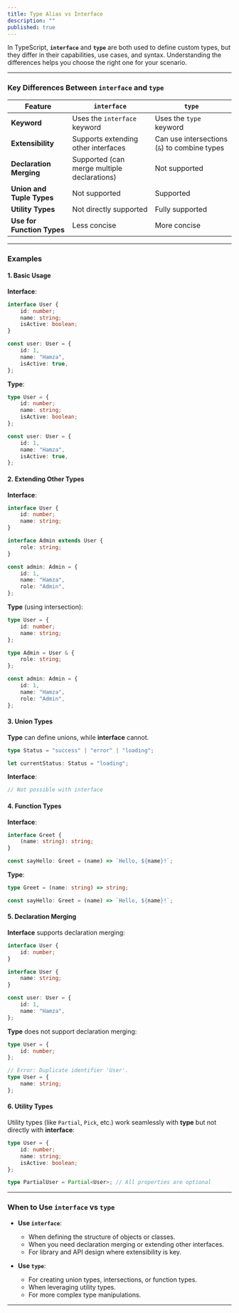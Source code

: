 ```yaml
---
title: Type Alias vs Interface
description: ""
published: true
---
```



In TypeScript, **`interface`** and **`type`** are both used to define custom types, but they differ in their capabilities, use cases, and syntax. Understanding the differences helps you choose the right one for your scenario.

---

### Key Differences Between `interface` and `type`

| **Feature**                | **`interface`**                             | **`type`**                                   |
| -------------------------- | ------------------------------------------- | -------------------------------------------- |
| **Keyword**                | Uses the `interface` keyword                | Uses the `type` keyword                      |
| **Extensibility**          | Supports extending other interfaces         | Can use intersections (`&`) to combine types |
| **Declaration Merging**    | Supported (can merge multiple declarations) | Not supported                                |
| **Union and Tuple Types**  | Not supported                               | Supported                                    |
| **Utility Types**          | Not directly supported                      | Fully supported                              |
| **Use for Function Types** | Less concise                                | More concise                                 |

---

### **Examples**

#### 1. **Basic Usage**

**Interface**:

```typescript
interface User {
    id: number;
    name: string;
    isActive: boolean;
}

const user: User = {
    id: 1,
    name: "Hamza",
    isActive: true,
};
```

**Type**:

```typescript
type User = {
    id: number;
    name: string;
    isActive: boolean;
};

const user: User = {
    id: 1,
    name: "Hamza",
    isActive: true,
};
```

#### 2. **Extending Other Types**

**Interface**:

```typescript
interface User {
    id: number;
    name: string;
}

interface Admin extends User {
    role: string;
}

const admin: Admin = {
    id: 1,
    name: "Hamza",
    role: "Admin",
};
```

**Type** (using intersection):

```typescript
type User = {
    id: number;
    name: string;
};

type Admin = User & {
    role: string;
};

const admin: Admin = {
    id: 1,
    name: "Hamza",
    role: "Admin",
};
```

#### 3. **Union Types**

**Type** can define unions, while **interface** cannot.

```typescript
type Status = "success" | "error" | "loading";

let currentStatus: Status = "loading";
```

**Interface**:

```typescript
// Not possible with interface
```

#### 4. **Function Types**

**Interface**:

```typescript
interface Greet {
    (name: string): string;
}

const sayHello: Greet = (name) => `Hello, ${name}!`;
```

**Type**:

```typescript
type Greet = (name: string) => string;

const sayHello: Greet = (name) => `Hello, ${name}!`;
```

#### 5. **Declaration Merging**

**Interface** supports declaration merging:

```typescript
interface User {
    id: number;
}

interface User {
    name: string;
}

const user: User = {
    id: 1,
    name: "Hamza",
};
```

**Type** does not support declaration merging:

```typescript
type User = {
    id: number;
};

// Error: Duplicate identifier 'User'.
type User = {
    name: string;
};
```

#### 6. **Utility Types**

Utility types (like `Partial`, `Pick`, etc.) work seamlessly with **type** but not directly with **interface**:

```typescript
type User = {
    id: number;
    name: string;
    isActive: boolean;
};

type PartialUser = Partial<User>; // All properties are optional
```

---

### When to Use **`interface`** vs **`type`**

* **Use `interface`**:

  * When defining the structure of objects or classes.
  * When you need declaration merging or extending other interfaces.
  * For library and API design where extensibility is key.

* **Use `type`**:

  * For creating union types, intersections, or function types.
  * When leveraging utility types.
  * For more complex type manipulations.

---
